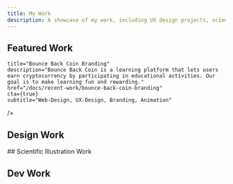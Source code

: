 ```yaml
---
title: My Work
description: A showcase of my work, including UX design projects, scientific illustrations, and development work.
---
```

## Featured Work
<CardGrid>
  <Card
    variant = "image"
    image = "/images/bb-learning/thumb.png"
    title="Bounce Back Learning App"
    description="Bounce Back Coin Learning platform, an LMS where users earn crypto via education, manage their crypto portfolios via a wallet dashboard, and access discussion boards/messaging."
    href="/docs/recent-work/bounce-back-learning"
    subtitle="Web-Design, UX-Design"
    cta={true}
  />
  <Card
    variant = "image"
    image = "/images/bb-coin-branding/header.png"

    title="Bounce Back Coin Branding"
    description="Bounce Back Coin is a learning platform that lets users earn cryptocurrency by participating in educational activities. Our goal is to make learning fun and rewarding."
    href="/docs/recent-work/bounce-back-coin-branding"
    cta={true}
    subtitle="Web-Design, UX-Design, Branding, Animation"
  />
  <Card
    variant = "image"
    image = "/images/lynk/thumb.jpg"
    title="Lynk"
    href="/docs/recent-work/lynk"
    description="Lynk is a platform designed to combat social isolation by connecting individuals with local activities and communities."
    cta={true}
    subtitle="Product-Design, UX-Design"
  />
</CardGrid>
## Design Work
<CardGrid>
  <Card
    variant = "image"
    image = "/images/bb-digital-branding/thumb.png"
    title="Bounce Back Digital Branding"
    description="Showcasing, branding guidelines, and marketing assets for Bounce Back Digital a Digital Agency/Fintech Startup."
    href="/docs/recent-work/bounce-back-digital-branding"
    cta={true}
  subtitle="Branding"
  />
  <Card
    variant = "image"
    image = "/images/mind-games/hero.jpg"
    title="Mind Games"
    href="/docs/recent-work/mind-games"
    description ="We aimed to create a game library subscription service focused on mental health to deal with the increased levels of mental health disorders during the COVID-19 pandemic."
    cta = {true}
  subtitle="UX-Design, Branding, Product-Design"
  />
  <Card
    variant = "image"
    image = "/images/young-funds/thumb.png"
    title="Young Funds Website Redesign"
    href="https://www.behance.net/gallery/90910587/Young-Funds-website-redesign"
    description ="Young Funds Program is a initiative that aims to educate students about investing from an early age. The website redesign was part of a school project."
    cta = {true}
    external = {true}
    ctaContent="View on Behance"
  subtitle="UX-Design, Web-Design"
  />
  <Card
    variant = "image"
    image = "/images/ican/thumb.png"
    title="iCan App UX/UI Design"
    href="https://www.behance.net/gallery/90909937/iCan-UXUI-Design-Project"
    description ="iCan is a UX/UI Design project that aims at helping people coming to Canada by providing them with many services in a single application."
    cta = {true}
    external = {true}
    ctaContent="View on Behance"
    subtitle="UX-Design, Product-Design"
  />
  <Card
    variant="bg"
    className="transition bg-[url(/images/more-design-work/thumb.png)] bg-cover bg-center hover:!bg-black hover:transition text-white"
    title="More on Behance"
    href="https://www.behance.net/s9tandon"
    description ="iCan is a UX/UI Design project that aims at helping people coming to Canada by providing them with many services in a single application."
    image="/images/bb-coin-branding/header.png"
    subtitle="Web-Design, UX-Design, Branding, Animation, Scientific-Illustration"
    cta={true}
    external={true}
    ctaContent="Open Behance"
  />
</CardGrid>
## Scientific Illustration Work
<CardGrid>
  <Card
    variant = "image"
    image = "/images/more-design-work/rydberg-atom-thumb.png"
    subtitle = "Opens on Behance"
    title="Rydberg Atom Quantum Simulator"
    href="https://www.behance.net/gallery/202608739/Rydberg-Atom-Quantum-Simulator-Diagrams"
    cta={true}
    external = {true}
  />
  <Card
    variant = "image"
    image = "/images/more-design-work/tear-film-layer-cover.png"
    subtitle = "Opens on The Cell Press Website"
    title=" Journal Cover - Biophysical properties of tear film lipid layer II. Polymorphism of FAHFA"
    href="https://www.cell.com/biophysj/issue?pii=S0006-3495(21)X0003-3#fullCover"
    cta={true}
    external = {true}
  />
  <Card
    variant = "image"
    image = "/images/more-design-work/acs-nano-cover-sub.png"
    subtitle = "Opens on Behnance"
    title="Journal Cover Submission - Airborne Transmission of COVID-19"
    href="https://www.behance.net/gallery/111582107/ACS-Nano-Cover-submission"
    cta={true}
    external = {true}
  />
  <Card
    variant = "image"
    image = "/images/more-design-work/preview-color-blindness-animation.gif"
    subtitle = "Opens on Youtube"
    title="Color Blindness Animation"
    href="https://www.youtube.com/watch?v=iBTqyTwAWig&t=2s"
    cta={true}
    ctaContent="View on Youtube"
    external = {true}
  />
  <Card
    variant = "image"
    image = "/images/more-design-work/atomic-force-microscopy.png"
    subtitle = "Opens on Biohysical"
    title="Atomic Force Microscopy Setup"
    href="https://www.behance.net/gallery/113015787/Scientific-Illustration-University-of-Hawaii-intern"
    cta={true}
    external = {true}
  />
  <Card
    variant = "image"
    image = "/images/more-design-work/atomic-force-microscopy-cover.png"
    subtitle = "Opens on Cell Press Website"
    title="Journal Cover - Atomic Force Microscopy Imaging of Adsorbed Pulmonary Surfactant Films"
    href="https://www.cell.com/biophysj/issue?pii=S0006-3495(19)X0017-X#fullCover"
    cta={true}
    external = {true}
  />
</CardGrid>

## Dev Work
<CardGrid>
    <Card
    icon = "figma"
    title="Re-Layer Figma Plugin"
    subtitle = "Opens in Figma"
    description="I built a Figma plugin that automates layer renaming with tokens and conditional rules."
    href="https://www.figma.com/community/plugin/1499494471654319987/re-layer"
    cta={true}
    external = {true}
  />
  <Card
    icon = "github"
    title="GlassDoor Salary Data Analysis"
    subtitle = "Opens on Github"
    description="I analyzed the Glassdoor tech jobs dataset from Kaggle to identify the highest-paying skill for data scientists among Python, R, Spark, AWS, and Excel."
    href="https://github.com/saksham1236/Data-Salary-Analysis"
    cta={true}
    external = {true}
  />
  <Card
    icon = "github"
    title="BinThere"
    subtitle = "Opens on Github"
    description=" Web-based app designed to make waste disposal accessible and pleasant. Designed for those who want to do their part for the environment but don’t have the time, ability, or motivation to do so."
    href="https://github.com/saksham1236/industry-project-st-fork"
    cta={true}
    external = {true}
  />
  <Card
    icon = "github"
    title="Layoff Warning System"
    subtitle = "Opens on Github"
    description="This web app scrapes publicly accessible WARN notices from government websites, logging them in a database for access via a React-based frontend."
    href="https://github.com/saksham1236/saksham-tandon-capstone-lws-front-end"
    cta={true}
    external = {true}
  />
  <Card
    icon = "github"
    title= "Instock"
    subtitle = "Opens on Github"
    description="Collaboratively contributed to the development of Instock, a BrainStation student project, where responsibilities included building the React front end, Node.js and Express.js backend, and integrating a MySQL database using Knex.js."
    href="https://github.com/saksham1236/brnstn_instock-mp2-frontend"
    cta={true}
    external = {true}
  />
</CardGrid>
